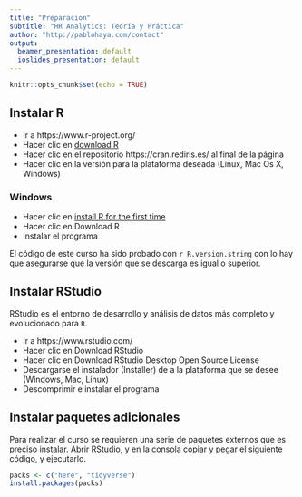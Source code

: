 ```yaml
---
title: "Preparacion"
subtitle: "HR Analytics: Teoría y Práctica"
author: "http://pablohaya.com/contact"
output:
  beamer_presentation: default
  ioslides_presentation: default
---
```


```r
knitr::opts_chunk$set(echo = TRUE)
```

## Instalar R

* Ir a https://www.r-project.org/
* Hacer clic en [download R](http://cran.r-project.org/mirrors.html)
* Hacer clic en el repositorio https://cran.rediris.es/ al final de la página
* Hacer clic en la versión para la plataforma deseada (Linux, Mac Os X, Windows)

### Windows

* Hacer clic en [install R for the first time](https://cran.rediris.es/bin/windows/base/)
* Hacer clic en Download R
* Instalar el programa

El código de este curso ha sido probado con `r R.version.string` con lo hay que asegurarse que la versión que se descarga es igual o superior. 

## Instalar RStudio

RStudio es el entorno de desarrollo y análisis de datos más completo y evolucionado para `R`.

* Ir a https://www.rstudio.com/
* Hacer clic en Download RStudio
* Hacer clic en Download RStudio Desktop Open Source License
* Descargarse el instalador (Installer) de a la plataforma que se desee (Windows, Mac, Linux)
* Descomprimir e instalar el programa

## Instalar paquetes adicionales

Para realizar el curso se requieren una serie de paquetes externos que es preciso instalar. Abrir RStudio, y en la consola copiar y pegar el siguiente código, y ejecutarlo.

```r
packs <- c("here", "tidyverse")
install.packages(packs)
```

